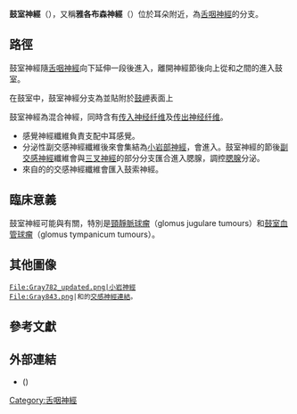 {{Infobox nerve
| Name        = 鼓室神經
| Latin       = nervus tympanicus
| Image       = Gray791.png
| Caption     = [[舌咽神經|舌咽神經]]、[[迷走神經|迷走神經]]，和[[副神經|副神經]]上端模式圖（鼓室神經位於由上方）
| Image2      = Gray779.png
| Caption2    = 鼓室神經
| Innervates  =
| BranchFrom  =[[舌咽神經|舌咽神經]]（來自{{le|下涎核|Inferior salivatory nucleus}}、{{le|三叉神經脊髓核|Spinal trigeminal nucleus}}的部分）
| BranchTo    = {{le|鼓室神經叢|tympanic plexus}}
}}
'''鼓室神經'''（{{lang|en|tympanic nerve}}），又稱'''雅各布森神經'''（{{lang|en|nerve of Jacobson}}）位於耳朵附近，為[[舌咽神經|舌咽神經]]的分支。

==路徑==
鼓室神經隨[[舌咽神經|舌咽神經]]向下延伸一段後進入{{le|岩部神經節|petrous ganglion}}，離開神經節後向上從{{le|頸動脈管|carotid canal}}和{{le|頸靜脈窩|jugular fossa}}之間的{{le|鼓室小管下口|inferior tympanic canaliculus}}進入鼓室。

在鼓室中，鼓室神經分支為{{le|鼓室神經叢|tympanic plexus}}並貼附於[[鼓岬|鼓岬]]表面上

鼓室神經為混合神經，同時含有[[传入神经纤维|传入神经纤维]]及[[传出神经纤维|传出神经纤维]]。
* 感覺神經纖維負責支配中耳感覺。
* 分泌性副交感神經纖維後來會集結為[[小岩部神經|小岩部神經]]，會進入{{le|耳神經節|otic ganglion}}。鼓室神經的節後[[副交感神經|副交感神經]]纖維會與[[三叉神經|三叉神經]]的{{le|耳顳神經|auriculotemporal nerve}}部分分支匯合進入腮腺，調控[[腮腺|腮腺]]分泌。
* 來自{{le|頸內動脈叢|internal carotid plexus}}的{{le|深岩部神經|deep petrosal nerve}}的交感神經纖維會匯入鼓索神經。

==臨床意義==
鼓室神經可能與{{le|副交感神經瘤|paraganglioma}}有關，特別是[[頸靜脈球瘤|頸靜脈球瘤]]（glomus jugulare tumours）和[[鼓室血管球瘤|鼓室血管球瘤]]（glomus tympanicum tumours）。

==其他圖像==
<gallery>
 File:Gray782_updated.png|小岩神經
 File:Gray843.png|{{le|耳神經節|Otic ganglion}}和{{le|上頸神經節|superior cervical ganglia}}的[[交感神經系統|交感神經連結]]。
</gallery>

==參考文獻==
{{Gray's}}
{{reflist}}
==外部連結==
* {{NormanAnatomy|cranialnerves}} ({{NormanAnatomyFig|IX}})

{{Cranial nerves}}

{{DEFAULTSORT:Tympanic Nerve}}
[[Category:舌咽神經|Category:舌咽神經]]


{{neuroanatomy-stub}}
